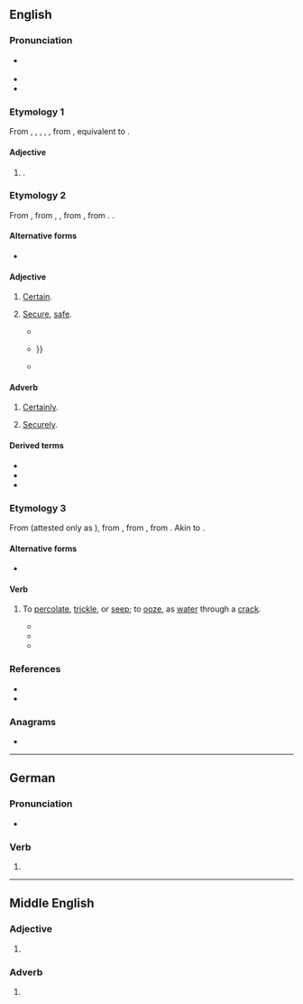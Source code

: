 ==English==

===Pronunciation===
* {{a|GA}} {{IPA|en|/ˈsɪkɚ/}}
* {{rhymes|en|ɪkə(ɹ)|s=2}}
* {{audio|en|en-uk-sicker.ogg|Audio (US)}}

===Etymology 1===
From {{inh|en|enm|siker}}, {{m|enm|sikker}}, {{m|enm|sykkere}}, {{m|enm|secre}}, {{m|enm|seccre}}, from {{inh|en|ang|sēocra|t=sicker}}, equivalent to {{af|en|sick|-er|nocat=1}}.

====Adjective====
{{head|en|comparative adjective}}

# {{en-comparative of|sick}}.

===Etymology 2===
From {{inh|en|enm|siker}}, from {{inh|en|ang|sicer}}, {{m|ang|sicor}}, from {{inh|en|gmw-pro|*sikur||free, secure}}, from {{der|en|la|sēcūrus||secure|lit=without care}}. {{doublet|en|sure|secure}}.

====Alternative forms====
* {{alter|en|siker|siccer|siccar}}

====Adjective====
{{en-adj|?}}

# {{lb|en|obsolete|outside|dialects}} [[certain|Certain]].
#: {{ux|en|I'm '''sicker''' that he's not home.}}
# {{lb|en|obsolete|outside|dialects}} [[secure|Secure]], [[safe]].
#: {{ux|en|To walk a '''sicker '''path}}
#* {{RQ:Spenser Shepheardes Calender|chapter=September|folio=36|passage=But '''ſicker''' ſo it is, as the bꝛight ſtarre / Seemeth ay greater, when it is farre:}}
#* {{quote-journal|en|year=1880|author=L.B. Walford|title=Dick Netherby|work=Good Words|volume=22|page=774|publisher=Alexander Strahan and Company|url=https://www.google.co.nz/books/edition/_/9ELjnad70IkC|passage=And here was we made '''sicker''' than he was wi' you{{...}}}}
#* {{quote-book|en|year=1896|title=The Raiders: Being Some Passages in the Life of John Faa, Lord and Earl of Little Egypt|author=Samuel Rutherford Crockett |chapter=XVII|page=125|publisher=Macmillan and Company|url=https://www.google.co.nz/books/edition/_/9ELjnad70IkC|passage=I'm as great on the side o' the law as it's '''siccar''' to be in thae uncertain times.}}

====Adverb====
{{en-adv|?}}

# {{lb|en|obsolete|outside|dialects}} [[certainly|Certainly]].
# {{lb|en|obsolete|outside|dialects}} [[securely|Securely]].

====Derived terms====
* {{l|en|sickerly}}
* {{l|en|sickerhood}}
* {{l|en|sickerness}}

===Etymology 3===
From {{inh|en|enm|*sikeren}} (attested only as {{m|enm|sikeriez|t=(it) trickles, (it) leaks, (it) oozes}}), from {{inh|en|ang|sicerian|t=to ooze, seep}}, from {{inh|en|gem-pro|*sikrōną|t=to trickle}}, from {{der|en|gem-pro|*sīką|t=slow running water}}. Akin to {{m|en|sitch}}.

====Alternative forms====
* {{alter|en|sigger|zigger}}

====Verb====
{{en-verb}}

# {{lb|en|intransitive|literal|figurative}} To [[percolate]], [[trickle]], or [[seep]]; to [[ooze]], as [[water]] through a [[crack]].
#* {{quote-text|en|year=1917|author=Gerhart Hauptmann, ‎Ludwig Lewisohn|title=The Dramatic Works of Gerhart Hauptmann|volume=7|page=185|passage=No drop of water fell from the hot blue <br>Or '''sickered''' from the skeleton of earth.}}
#* {{quote-text|en|year=1926|author=Jakob Wassermann|title=Wedlock|volume=10|page=217|passage=This cause had '''sickered''' into his soul; it had been branded upon his forehead somehow, by some hand; he knew not how nor by whom.}}
#* {{quote-text|en|year=1943|title=Acta minerologica, petrographica|volume=1-11|page=17|passage=The solution steadily '''sickered''' through the debris and the sampling of the solutions could be carried out without taking the equipment into pieces.}}

{{Webster 1913}}

===References===
* {{R:OneLook}}
* {{R:Century 1911}}

===Anagrams===
* {{anagrams|en|a=ceikrs|Reicks|Rickes|Riecks|crikes|ickers|scrike}}

----

==German==

===Pronunciation===
* {{audio|de|De-sicker.ogg|Audio}}

===Verb===
{{head|de|verb form}}

# {{verb form of|de|sickern||1|s|pres|;|s|imp}}

----

==Middle English==

===Adjective===
{{head|enm|adjective}}

# {{alternative form of|enm|siker}}

===Adverb===
{{head|enm|adverb}}

# {{alternative form of|enm|siker}}